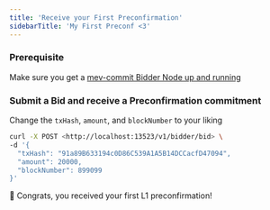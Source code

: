```yaml
---
title: 'Receive your First Preconfirmation'
sidebarTitle: 'My First Preconf <3'
---
```


### Prerequisite
Make sure you get a [mev-commit Bidder Node up and running](https://docs.primev.xyz/get-started/quickstart)

### Submit a Bid and receive a Preconfirmation commitment

Change the `txHash`, `amount`, and `blockNumber` to your liking

```bash ❯_ terminal
curl -X POST <http://localhost:13523/v1/bidder/bid> \
-d '{
  "txHash": "91a89B633194c0D86C539A1A5B14DCCacfD47094",
  "amount": 20000,
  "blockNumber": 899099
}'
```

🎉 Congrats, you received your first L1 preconfirmation!
